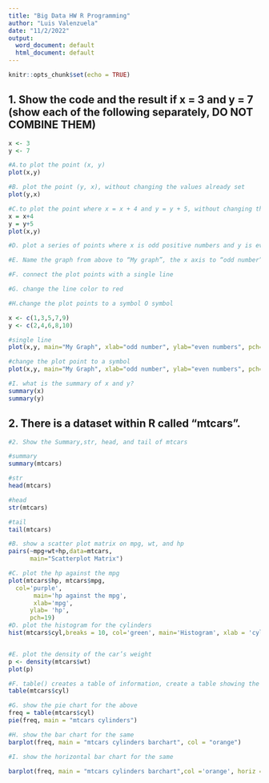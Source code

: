 ```yaml
---
title: "Big Data HW R Programming"
author: "Luis Valenzuela"
date: "11/2/2022"
output:
  word_document: default
  html_document: default
---
```


```r
knitr::opts_chunk$set(echo = TRUE)
```

## 1. Show the code and the result if x = 3 and y = 7  (show each of the following separately, DO NOT COMBINE THEM)

```r

x <- 3
y <- 7

#A.to plot the point (x, y)
plot(x,y)

#B. plot the point (y, x), without changing the values already set
plot(y,x)

#C.to plot the point where x = x + 4 and y = y + 5, without changing the values already set
x = x+4
y = y+5
plot(x,y)

#D. plot a series of points where x is odd positive numbers and y is even positive numbers less than or equal to 10 

#E. Name the graph from above to “My graph”, the x axis to “odd number” and the y-axis to “even numbers”

#F. connect the plot points with a single line

#G. change the line color to red

#H.change the plot points to a symbol O symbol

x <- c(1,3,5,7,9)
y <- c(2,4,6,8,10)

#single line
plot(x,y, main="My Graph", xlab="odd number", ylab="even numbers", pch=13, col="red", cex=2, type="l")

#change the plot point to a symbol
plot(x,y, main="My Graph", xlab="odd number", ylab="even numbers", pch=13, col="red", cex=2)

#I. what is the summary of x and y?
summary(x)
summary(y)
```


## 2. There is a dataset within R called “mtcars”. 


```r

#2. Show the Summary,str, head, and tail of mtcars

#summary
summary(mtcars)

#str
head(mtcars)

#head
str(mtcars)

#tail
tail(mtcars)
```

```r
#B. show a scatter plot matrix on mpg, wt, and hp
pairs(~mpg+wt+hp,data=mtcars,
      main="Scatterplot Matrix")

#C. plot the hp against the mpg
plot(mtcars$hp, mtcars$mpg,
  col='purple',
       main='hp against the mpg',
       xlab='mpg',
      ylab= 'hp',
      pch=19)
#D. plot the histogram for the cylinders
hist(mtcars$cyl,breaks = 10, col='green', main='Histogram', xlab = 'cyl', ylab = 'Frequency')


#E. plot the density of the car’s weight
p <- density(mtcars$wt)
plot(p)

#F. table() creates a table of information, create a table showing the cylinders
table(mtcars$cyl)

#G. show the pie chart for the above
freq = table(mtcars$cyl)
pie(freq, main = "mtcars cylinders")

#H. show the bar chart for the same
barplot(freq, main = "mtcars cylinders barchart", col = "orange")

#I. show the horizontal bar chart for the same

barplot(freq, main = "mtcars cylinders barchart",col ='orange', horiz = TRUE)
```

